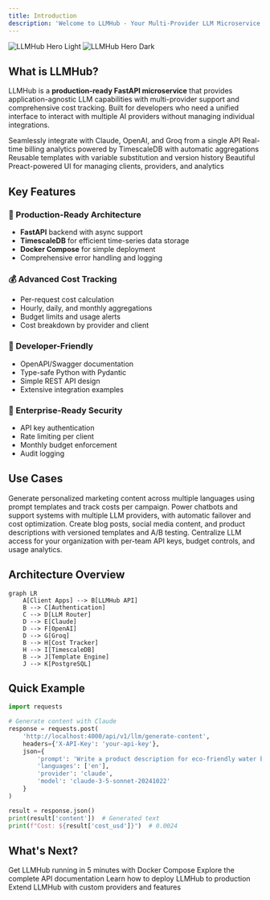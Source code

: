 ```yaml
---
title: Introduction
description: 'Welcome to LLMHub - Your Multi-Provider LLM Microservice'
---
```


<img
  className="block dark:hidden"
  src="/images/hero-light.png"
  alt="LLMHub Hero Light"
/>
<img
  className="hidden dark:block"
  src="/images/hero-dark.png"
  alt="LLMHub Hero Dark"
/>

## What is LLMHub?

LLMHub is a **production-ready FastAPI microservice** that provides application-agnostic LLM capabilities with multi-provider support and comprehensive cost tracking. Built for developers who need a unified interface to interact with multiple AI providers without managing individual integrations.

<CardGroup cols={2}>
  <Card
    title="Multi-Provider Support"
    icon="layer-group"
    iconType="duotone"
  >
    Seamlessly integrate with Claude, OpenAI, and Groq from a single API
  </Card>
  <Card
    title="Cost Tracking"
    icon="chart-line"
    iconType="duotone"
  >
    Real-time billing analytics powered by TimescaleDB with automatic aggregations
  </Card>
  <Card
    title="Prompt Templates"
    icon="file-code"
    iconType="duotone"
  >
    Reusable templates with variable substitution and version history
  </Card>
  <Card
    title="Web Management Console"
    icon="browser"
    iconType="duotone"
  >
    Beautiful Preact-powered UI for managing clients, providers, and analytics
  </Card>
</CardGroup>

## Key Features

### 🚀 Production-Ready Architecture

- **FastAPI** backend with async support
- **TimescaleDB** for efficient time-series data storage
- **Docker Compose** for simple deployment
- Comprehensive error handling and logging

### 💰 Advanced Cost Tracking

- Per-request cost calculation
- Hourly, daily, and monthly aggregations
- Budget limits and usage alerts
- Cost breakdown by provider and client

### 🎯 Developer-Friendly

- OpenAPI/Swagger documentation
- Type-safe Python with Pydantic
- Simple REST API design
- Extensive integration examples

### 🔐 Enterprise-Ready Security

- API key authentication
- Rate limiting per client
- Monthly budget enforcement
- Audit logging

## Use Cases

<AccordionGroup>
  <Accordion title="Marketing Automation">
    Generate personalized marketing content across multiple languages using prompt templates and track costs per campaign.
  </Accordion>

  <Accordion title="Customer Support">
    Power chatbots and support systems with multiple LLM providers, with automatic failover and cost optimization.
  </Accordion>

  <Accordion title="Content Generation">
    Create blog posts, social media content, and product descriptions with versioned templates and A/B testing.
  </Accordion>

  <Accordion title="Development Teams">
    Centralize LLM access for your organization with per-team API keys, budget controls, and usage analytics.
  </Accordion>
</AccordionGroup>

## Architecture Overview

```mermaid
graph LR
    A[Client Apps] --> B[LLMHub API]
    B --> C[Authentication]
    C --> D[LLM Router]
    D --> E[Claude]
    D --> F[OpenAI]
    D --> G[Groq]
    B --> H[Cost Tracker]
    H --> I[TimescaleDB]
    B --> J[Template Engine]
    J --> K[PostgreSQL]
```

## Quick Example

```python
import requests

# Generate content with Claude
response = requests.post(
    'http://localhost:4000/api/v1/llm/generate-content',
    headers={'X-API-Key': 'your-api-key'},
    json={
        'prompt': 'Write a product description for eco-friendly water bottle',
        'languages': ['en'],
        'provider': 'claude',
        'model': 'claude-3-5-sonnet-20241022'
    }
)

result = response.json()
print(result['content'])  # Generated text
print(f"Cost: ${result['cost_usd']}")  # 0.0024
```

## What's Next?

<CardGroup cols={2}>
  <Card
    title="Quickstart"
    icon="rocket"
    href="/quickstart"
  >
    Get LLMHub running in 5 minutes with Docker Compose
  </Card>
  <Card
    title="API Reference"
    icon="code"
    href="/api-reference/overview"
  >
    Explore the complete API documentation
  </Card>
  <Card
    title="Deploy to Production"
    icon="server"
    href="/deployment/overview"
  >
    Learn how to deploy LLMHub to production
  </Card>
  <Card
    title="Developer Guide"
    icon="screwdriver-wrench"
    href="/developers/overview"
  >
    Extend LLMHub with custom providers and features
  </Card>
</CardGroup>
